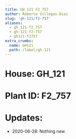 ```yaml
---
title: GH_121 F2_757
author: Roberto Villegas-Diaz
slug: 'gh-121/f2-757'
aliases:
  - gh_121-f2_757
  - gh-121-f2-757
  - gh121-f2757
extra_crumbs:
  name: GH121
  path: /label/gh-121
---
```


# **House**: GH_121
# **Plant ID**: F2_757
# **Updates**: 
 - 2020-06-28: Nothing new.

